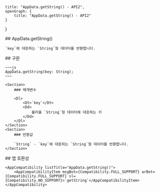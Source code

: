 
    title: "AppData.getString() - API2",
    openGraph: {
        title: "AppData.getString() - API2"
    }
}

<Section>
    ## AppData.getString()

    `key`에 대응하는 `String`형 데이터를 반환합니다.
</Section>
<Section>
    ## 구문

    ~~~js
    AppData.getString(key: String);
    ~~~

    <Section>
        ### 매개변수

        <Dl>
            <Dt>`key`</Dt>
            <Dd>
                불러올 `String`형 데이터에 대응하는 키
            </Dd>
        </Dl>
    </Section>
    <Section>
        ### 반환값

        `String` - `key`에 대응하는 `String`형 데이터를 반환합니다.
    </Section>
</Section>
<Section>
    ## 앱 호환성

    <AppCompatibility listTitle="AppData.getString()">
        <AppCompatibilityItem msgBot={Compatibility.FULL_SUPPORT} arBot={Compatibility.FULL_SUPPORT} sl={Compatibility.NO_SUPPORT}>`getString`</AppCompatibilityItem>
    </AppCompatibility>
</Section>